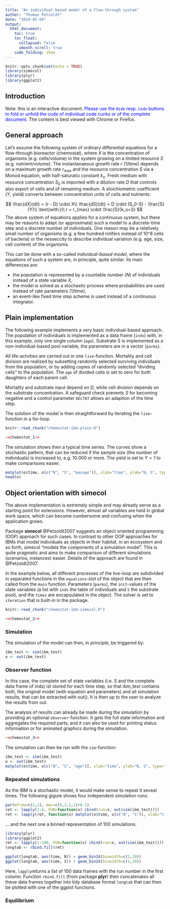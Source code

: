 ---
title: "An individual-based model of a flow-through system"
author: "Thomas Petzoldt"
date: "2019-02-04"
output:
  html_document:
    toc: true
    toc_float:
      collapsed: false
      smooth_scroll: true
    code_folding: show
---

```{r setup, include=FALSE}
knitr::opts_chunk$set(echo = TRUE)
library(simecol)
library(plyr)
library(ggplot2)
```

## Introduction

Note: this is an interactive document. <span style="color:blue">Please
use the `Hide` resp. `Code` buttons to fold or unfold the code of individual code cunks or
of the complete document.</span> The content is best viewed with
Chrome or Firefox.

## General approach

Let's assume the following system of ordinary differential equations for a 
flow-through bioreactor (chemostat), where $X$ is the concentration of organisms (e.g. cells/volume)
in the system growing on a limited resource $S$ (e.g. nutrient/volume). The instantanaeous growth rate $r$ (1/time) depends 
on a maximum growth rate $r_{max}$ and the resource concentration $S$ via a Monod 
equation, with half-saturatio constant $k_s$.
Fresh medium with resource concentration $S_0$ is imported with a dilution rate 
$D$ that controls also export of cells and of remaining medium. A stoichiometric 
coefficient ($Y$, yield) converts between concentration units of cells and nutrients:

$$
\frac{dX}{dt} = (r - D) \cdot X\\
\frac{dS}{dt} = D \cdot (S_0-S) - \frac{S}{Y}\\
\text{with:}\\
r = r_{max} \cdot \frac{S}{k_s+S}
$$
The above system of equations applies for a continuous system, but there may be 
reasons to adapt (or approximate) such a model to a discrete-time step and a 
discrete number of individuals. One reason may be a relatively small number of organisms 
(e.g. a few hundred rotifers instead of 10^8 cells of bacteria) or the nesseccity to describe
individual variation (e.g. age, size, cell content) of the organisms.

This can be done with a so-called *individual-based model*, where the equations of such a system are, in principle, quite similar. 
Its main differences are:

* the population is represented by a countable number ($N$) of individuals instead of a state variable $X$,
* the model is solved as a stochastic process where probabilities are used instead of rate parameters (1/time),
* an event-like fixed time step scheme is used instead of a continuous integrator.


## Plain implementation

The following example implements a very basic individual-based approach. The population of 
individuals is implemented as a data frame (`inds`) with, in this example, only one single column (`age`).
Substrate $S$ is implemented as a non-individual-based pool variable, the parameters are in a vector (`parms`).

All life-actvities are carried out in one `live`-function. Mortality and cell division are realized by
subsetting randomly selected surviving individuals from the population, or by 
adding copies of randomly selected "dividing cells" to the population. 
The `age` of divided cells is set to zero for both daughters of each parent cell.

Mortality and substrate input depend on $D$, while cell division depends on the 
substrate concentration. A safeguard check prevents $S$ for becoming negative and
a control parameter `DELTAT` allows an adaption of the time step.

The solution of the model is then straightforward by iterating the `live`-function in a for-loop.

```{r chem1_1, cache=FALSE, echo=FALSE}
knitr::read_chunk("chemostat-ibm-plain.R")
```

```{r chem1_2,  eval=TRUE}
<<chemostat_1>>
```

The simulation shows then a typical time series. The curves show a stochastic 
pattern, that can be reduced if the sample size (the number of individuals) is 
increased to, e.g. 10.000 or more. The yield is set to $Y=1$ to make comparisons easier.


```{r chem1_3}
matplot(o$time, o[c("N", "S", "maxage")], xlab="time", ylab="N, S", type="l")
head(o)
```

## Object orientation with **simecol**

The above implementation is extremely simple and may already serve as a starting 
point for extensions. However, almost all variables are held in global work space,
which can become cumbersome and confusing when the application grows.

Package **simecol** @Petzoldt2007 suggests an object oriented programming (OOP) 
approach for such cases. In contrast to other OOP approaches for IBMs that model
individuals as objects in their habitat, in an ecosystem and so forth, simecol "models
the components of a simulation model". This is quite pragmatic and aims to make 
comparison of different simulations (scenarios, instances) easier. Details of the 
approach are found in @Petzoldt2007. 

In the example below, all different processes of the live-loop are subdivided in 
separated functions in the `equations`-slot of the object that are then called 
from the `main` function. Parameters (`parms`), the `init`-values of the state variables 
(a list with `inds` the table of individuals and `S` the substrate pool),
and the `times` are encapsulated in the object. The solver is set to `iteration` 
that is built-in in the package.


```{r chem_2_1, cache=FALSE, echo=FALSE}
knitr::read_chunk("chemostat-ibm-simecol.R")
```

```{r chem_2_2, eval=TRUE}
<<chemostat_2>>
```

### Simulation

The simulation of the model can then, in principle, be triggered by:

```{r chem2_2a, eval=FALSE}
ibm_test <- sim(ibm_test)
o <- out(ibm_test)
```

### Observer function

In this case, the complete set of state variables (i.e. S and the complete data 
frame of inds) ist stored for each time step, so that ibm_test contains both,
the original model (with equation and parameters) and all simulation results, 
that can be extracted with out(). It is then up to the user to analyze the results from out.

The analysis of results can already be made during the simulation by providing an 
optional `observer`-function. It gets the full state information and aggregates the
required parts, and it can also be used for printing status information or for
animated graphics during the simulation.

```{r chem_2_3, eval=TRUE}
<<chemostat_3>>
```

The simulation can then be run  with the `sim`-function:


```{r chem_2_4, eval=TRUE}
ibm_test <- sim(ibm_test)
o <- out(ibm_test)
matplot(o$time, o[c("N", "S", "age")], xlab="time", ylab="N, S", type="l")
```

### Repeated simulations

As the IBM is a stochastic model, it would make sense to repeat it seveal times. 
The following gigure shows four independent simulation runs:

```{r chem_2_5, eval=TRUE}
par(mfrow=c(2,2), mar=c(4,3,1,1)+0.1)
ret <- lapply(1:4, FUN=function(x) cbind(run=x, out(sim(ibm_test))))
ret <- lapply(ret, function(o) matplot(o$time, o[c("N", "S")], xlab="time", ylab="N, S", type="l"))
```

... and the next one a binned representation of 100 simulations. 

```{r}
library(plyr)
library(ggplot2)
ret <- lapply(1:100, FUN=function(x) cbind(run=x, out(sim(ibm_test))))
longtab <- rbind.fill(ret)

ggplot(longtab, aes(time, N)) + geom_bin2d(binwidth=c(1,10))
ggplot(longtab, aes(time, S)) + geom_bin2d(binwidth=c(1,10))
```

Here, `lapply`returns a list of 100 data frames with the run number in the first column.
Function `rbind.fill` (from package **plyr**) then concatenates all these data 
frames together into tidy database format `longtab` that can then be plotted with
one of the ggplot functions.

### Equilibrium






